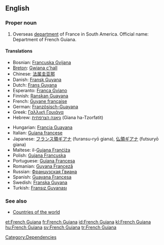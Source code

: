 ==English==

===Proper noun===
{{wikipedia}}
{{en-proper noun}}

# Overseas [[department]] of France in South America. Official name: Department of French Guiana.

====Translations====
{{trans-top|Department of French Guiana}}
* Bosnian: [[Francuska Gvijana]] {{f}}
* [[Breton]]: [[Gwiana c'hall]]
* Chinese: [[法属圭亚那]]
* Danish: [[Fransk Guyana]]
* Dutch: [[Frans Guyana]]
* Esperanto: [[Franca Gviano]]
* Finnish: [[Ranskan Guayana]]
* French: [[Guyane française]]  {{f}}
* German: [[Französisch-Guayana]]
* Greek: [[Γαλλική Γουιάνα]]
* Hebrew: [[גיאנה הצרפתית]] (Giana ha-Tzorfatit)
{{trans-mid}}
* Hungarian: [[Francia Guayana]]
* Italian: [[Guiana francese]]
* Japanese: [[フランス領ギアナ]] (furansu-ryō giana), [[仏領ギアナ]] (futsuryō giana)
* Maltese: il-[[Gujana Franċiża]]
* Polish: [[Gujana Francuska]]
* Portuguese: [[Guiana Francesa]]
* Romanian: [[Guyana Franceză]] {{f}}
* Russian: [[Французская Гвиана]]
* Spanish: [[Guayana Francesa]]
* Swedish: [[Franska Guyana]]
* Turkish: [[Fransız Guyanası]]
{{trans-bottom}}

===See also===
* [[Appendix:Countries of the world|Countries of the world]]

[[Category:Dependencies]]

[[et:French Guiana]]
[[fr:French Guiana]]
[[id:French Guiana]]
[[kl:French Guiana]]
[[hu:French Guiana]]
[[sv:French Guiana]]
[[tr:French Guiana]]